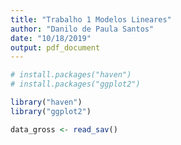 ```yaml
---
title: "Trabalho 1 Modelos Lineares"
author: "Danilo de Paula Santos"
date: "10/18/2019"
output: pdf_document
---
```


```r

# install.packages("haven")
# install.packages("ggplot2")

library("haven")
library("ggplot2")

data_gross <- read_sav()
```